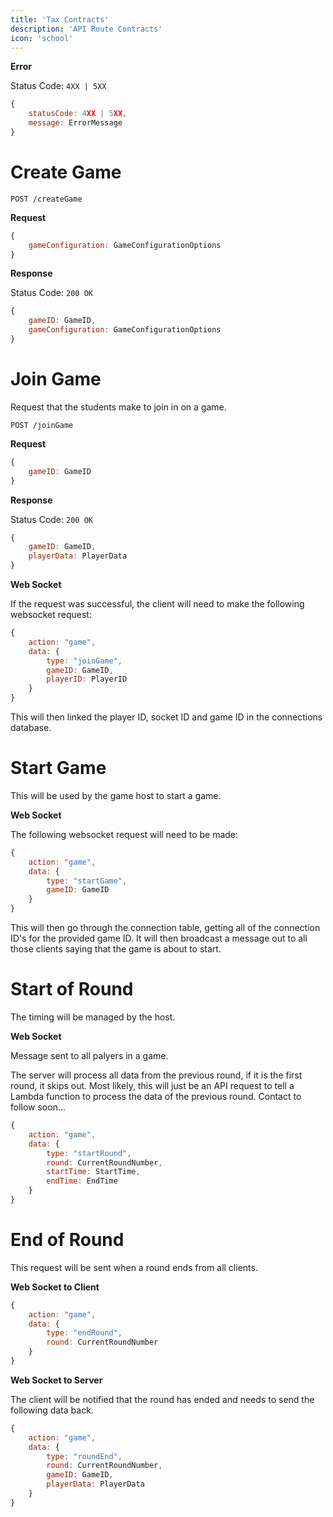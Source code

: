 ```yaml
---
title: 'Tax Contracts'
description: 'API Route Contracts'
icon: 'school'
---
```


**Error**

Status Code: `4XX | 5XX`

```js
{
    statusCode: 4XX | 5XX,
    message: ErrorMessage
}
```

# Create Game

`POST /createGame`

**Request**

```js
{
    gameConfiguration: GameConfigurationOptions
}
```

**Response**

Status Code: `200 OK`

```js
{
    gameID: GameID,
    gameConfiguration: GameConfigurationOptions
}
```

# Join Game

Request that the students make to join in on a game.

`POST /joinGame`

**Request**
```js
{
    gameID: GameID
}
```

**Response**

Status Code: `200 OK`

```js
{
    gameID: GameID,
    playerData: PlayerData
}
```

**Web Socket**

If the request was successful, the client will need to make the following websocket request:
```js
{
    action: "game",
    data: {
        type: "joinGame",
        gameID: GameID,
        playerID: PlayerID
    }
}
```

This will then linked the player ID, socket ID and game ID in the connections database.

# Start Game

This will be used by the game host to start a game.

**Web Socket**

The following websocket request will need to be made:

```js
{
    action: "game",
    data: {
        type: "startGame",
        gameID: GameID
    }
}
```

This will then go through the connection table, getting all of the connection ID's for the provided game ID. It will then broadcast a message out to all those clients saying that the game is about to start.

# Start of Round

The timing will be managed by the host.

**Web Socket**

Message sent to all palyers in a game.

The server will process all data from the previous round, if it is the first round, it skips out. Most likely, this will just be an API request to tell a Lambda function to process the data of the previous round. Contact to follow soon...

```js
{
    action: "game",
    data: {
        type: "startRound",
        round: CurrentRoundNumber,
        startTime: StartTime,
        endTime: EndTime
    }
}
```

# End of Round

This request will be sent when a round ends from all clients.

**Web Socket to Client**

```js
{
    action: "game",
    data: {
        type: "endRound",
        round: CurrentRoundNumber
    }
}
```

**Web Socket to Server**

The client will be notified that the round has ended and needs to send the following data back.

```js
{
    action: "game",
    data: {
        type: "roundEnd",
        round: CurrentRoundNumber,
        gameID: GameID,
        playerData: PlayerData
    }
}
```